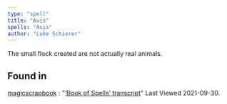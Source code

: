 ```yaml
---
type: "spell"
title: "Avis"
spells: "Avis"
author: "Luke Schierer"
---
```


The small flock created are not actually real animals.

## Found in

[magicscrapbook](https://magicscrapbook.tumblr.com/)
:   "[‘Book of Spells’ transcript](https://magicscrapbook.tumblr.com/post/162085200042/book-of-spells-transcript)"
    Last Viewed 2021-09-30.
